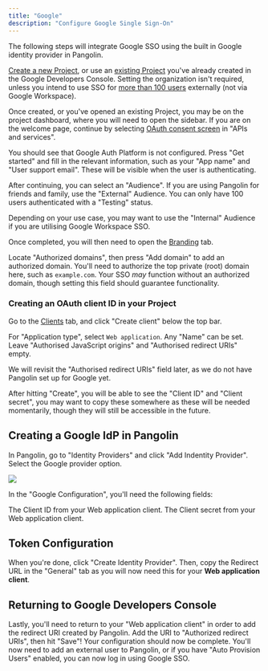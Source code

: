 ```yaml
---
title: "Google"
description: "Configure Google Single Sign-On"
---
```


The following steps will integrate Google SSO using the built in Google identity provider in Pangolin.

<Accordion title="How to create and set up a Google Project from scratch">

[Create a new Project](https://console.cloud.google.com/projectcreate), or use an [existing Project](https://console.developers.google.com/) you've already created in the Google Developers Console. Setting the organization isn't required, unless you intend to use SSO for [more than 100 users](https://support.google.com/cloud/answer/13464323) externally (not via Google Workspace).

Once created, or you've opened an existing Project, you may be on the project dashboard, where you will need to open the sidebar. If you are on the welcome page, continue by selecting [OAuth consent screen](https://console.cloud.google.com/auth/overview) in "APIs and services".

You should see that Google Auth Platform is not configured. Press "Get started" and fill in the relevant information, such as your "App name" and "User support email". These will be visible when the user is authenticating.

After continuing, you can select an "Audience". If you are using Pangolin for friends and family, use the "External" Audience. You can only have 100 users authenticated with a "Testing" status.

<Note>
Depending on your use case, you may want to use the "Internal" Audience if you are utilising Google Workspace SSO.
</Note>

Once completed, you will then need to open the [Branding](https://console.cloud.google.com/auth/branding) tab.

Locate "Authorized domains", then press "Add domain" to add an authorized domain. You'll need to authorize the top private (root) domain here, such as `example.com`. Your SSO *may* function without an authorized domain, though setting this field should guarantee functionality.

### Creating an OAuth client ID in your Project

Go to the [Clients](https://console.cloud.google.com/auth/clients) tab, and click "Create client" below the top bar.

For "Application type", select `Web application`. Any "Name" can be set. Leave "Authorised JavaScript origins" and "Authorised redirect URIs" empty.

<Note>
We will revisit the "Authorised redirect URIs" field later, as we do not have Pangolin set up for Google yet.
</Note>

After hitting "Create", you will be able to see the "Client ID" and "Client secret", you may want to copy these somewhere as these will be needed momentarily, though they will still be accessible in the future.
</Accordion>

## Creating a Google IdP in Pangolin

In Pangolin, go to "Identity Providers" and click "Add Indentity Provider". Select the Google provider option.

<Frame>
  <img src="/images/create-google-idp.png" />
</Frame>

In the "Google Configuration", you'll need the following fields:

<ResponseField name="Client ID" type="string" required>
  The Client ID from your Web application client.
</ResponseField>

<ResponseField name="Client Secret" type="string" required>
  The Client secret from your Web application client.
</ResponseField>

## Token Configuration

When you're done, click "Create Identity Provider". Then, copy the Redirect URL in the "General" tab as you will now need this for your **Web application client**.

## Returning to Google Developers Console

Lastly, you'll need to return to your "Web application client" in order to add the redirect URI created by Pangolin. Add the URI to "Authorized redirect URIs", then hit "Save"! Your configuration should now be complete. You'll now need to add an external user to Pangolin, or if you have "Auto Provision Users" enabled, you can now log in using Google SSO.
